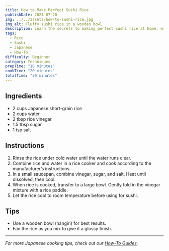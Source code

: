 ```yaml
---
title: How to Make Perfect Sushi Rice
publishDate: 2024-07-20
img: ../../assets/how-to-sushi-rice.jpg
img_alt: Fluffy sushi rice in a wooden bowl
description: Learn the secrets to making perfect sushi rice at home, with step-by-step instructions and tips.
tags:
  - Rice
  - Sushi
  - Japanese
  - How-To
difficulty: Beginner
category: Techniques
prepTime: "10 minutes"
cookTime: "20 minutes"
totalTime: "30 minutes"
---
```


## Ingredients

- 2 cups Japanese short-grain rice
- 2 cups water
- 2 tbsp rice vinegar
- 1.5 tbsp sugar
- 1 tsp salt

## Instructions

1. Rinse the rice under cold water until the water runs clear.
2. Combine rice and water in a rice cooker and cook according to the manufacturer’s instructions.
3. In a small saucepan, combine vinegar, sugar, and salt. Heat until dissolved, then cool.
4. When rice is cooked, transfer to a large bowl. Gently fold in the vinegar mixture with a rice paddle.
5. Let the rice cool to room temperature before using for sushi.

## Tips

- Use a wooden bowl (hangiri) for best results.
- Fan the rice as you mix to give it a glossy finish.

---

*For more Japanese cooking tips, check out our [How-To Guides](https://www.justonecookbook.com/categories/how-to/).* 